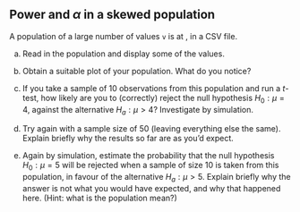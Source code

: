 ## Power and $\alpha$ in a skewed population

 A population of a large number of values `v` is at \url{http://ritsokiguess.site/datafiles/pop.csv}, in a CSV file. 



(a) Read in the population and display some of the values.




(b) Obtain a suitable plot of your population. What do you notice?



(c) If you take a sample of 10 observations from this population and run a $t$-test, how likely are you to (correctly) reject the null hypothesis $H_0: \mu = 4$, against the alternative $H_a: \mu > 4$? Investigate by simulation.





(d) Try again with a sample size of 50 (leaving everything else the same). Explain briefly why the results so far are as you'd expect.



(e) Again by simulation, estimate the probability that the null hypothesis $H_0: \mu=5$ will be rejected when a sample of size 10 is taken from this population, in favour of the alternative $H_a: \mu > 5$. Explain briefly why the answer is not what you would have expected, and why that happened here. (Hint: what is the population mean?)






